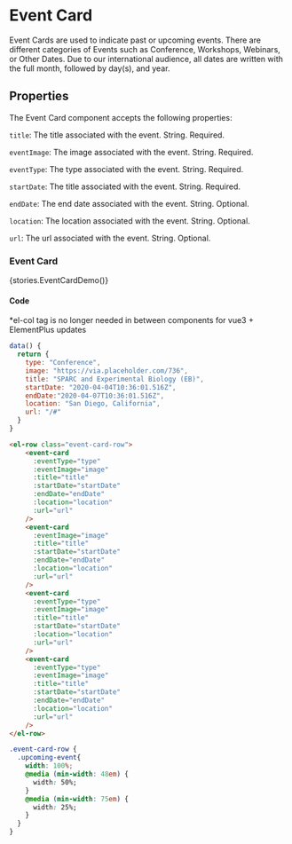 
<Meta title="Components/EventCard" />

# Event Card
Event Cards are used to indicate past or upcoming events. There are different categories of Events such as Conference, Workshops, Webinars, or Other Dates.
Due to our international audience, all dates are written with the full month, followed by day(s), and year.

## Properties
The Event Card component accepts the following properties:

`title`: The title associated with the event. String. Required.

`eventImage`: The image associated with the event. String. Required.

`eventType`: The type associated with the event. String. Required.

`startDate`: The title associated with the event. String. Required.

`endDate`: The end date associated with the event. String. Optional.

`location`: The location associated with the event. String. Optional.

`url`: The url associated with the event. String. Optional.

### Event Card

<Story of={stories.EventCardDemo}>{stories.EventCardDemo()}</Story>

#### Code
 *el-col tag is no longer needed in between components for vue3 + ElementPlus updates

```js
data() {
  return {
    type: "Conference",
    image: "https://via.placeholder.com/736",
    title: "SPARC and Experimental Biology (EB)",
    startDate: "2020-04-04T10:36:01.516Z",
    endDate:"2020-04-07T10:36:01.516Z",
    location: "San Diego, California",
    url: "/#"
  }
}
```

```html
<el-row class="event-card-row">
    <event-card
      :eventType="type"
      :eventImage="image"
      :title="title"
      :startDate="startDate"
      :endDate="endDate"
      :location="location"
      :url="url"
    />
    <event-card
      :eventImage="image"
      :title="title"
      :startDate="startDate"
      :endDate="endDate"
      :location="location"
      :url="url"
    />
    <event-card
      :eventType="type"
      :eventImage="image"
      :title="title"
      :startDate="startDate"
      :location="location"
      :url="url"
    />
    <event-card
      :eventType="type"
      :eventImage="image"
      :title="title"
      :startDate="startDate"
      :endDate="endDate"
      :location="location"
      :url="url"
    />
</el-row>
```

```css
.event-card-row {
  .upcoming-event{
    width: 100%;
    @media (min-width: 48em) {
      width: 50%;
    }
    @media (min-width: 75em) {
      width: 25%;
    }
  }
}
```